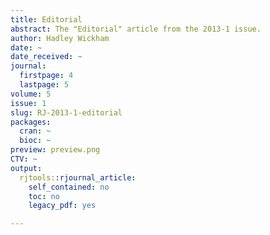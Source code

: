 ```yaml
---
title: Editorial
abstract: The "Editorial" article from the 2013-1 issue.
author: Hadley Wickham
date: ~
date_received: ~
journal:
  firstpage: 4
  lastpage: 5
volume: 5
issue: 1
slug: RJ-2013-1-editorial
packages:
  cran: ~
  bioc: ~
preview: preview.png
CTV: ~
output:
  rjtools::rjournal_article:
    self_contained: no
    toc: no
    legacy_pdf: yes

---
```

